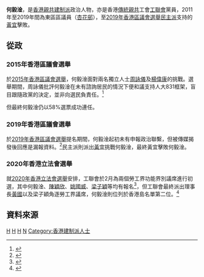 '''何毅淦'''，是[[親共派_(香港)|香港親共]][[建制派_(香港)|建制派]]政治人物，亦是香港[[香港親共人士|傳統親共]]工會[[香港工會聯合會|工聯會]]黨員，2011年至2019年間為東區區議員（[[杏花邨_(選區)|杏花邨]]），至[[2019年香港區議會選舉|2019年香港區議會選舉]][[民主派_(香港)|民主派]]支持的[[黃宜_(香港)|黃宜]]擊敗。

==從政==
===2015年香港區議會選舉===
於[[2015年香港區議會選舉|2015年香港區議會選舉]]，何毅淦面對兩名獨立人士[[周詠儀|周詠儀]]及[[楊偉康|楊偉康]]的挑戰。選舉期間，周詠儀批評何毅淦在未有諮詢居民的情況下便和議支持人大831框架，盲目跟隨政黨的決定，並非向選民負責任。<ref name="Inmedia-20151114">{{cite web|title=杏花邨居民參選自救：要還街坊一個選擇權  獨媒報導|url=https://www.inmediahk.net/node/1038861|accessdate=2020-08-09|date=2015-11-14|work=香港獨立媒體網|archive-date=2019-10-08|archive-url=https://web.archive.org/web/20191008140829/https://www.inmediahk.net/node/1038861|dead-url=no}}</ref>

但最終何毅淦仍以58%選票成功連任。
===2019年香港區議會選舉===
於[[2019年香港區議會選舉|2019年香港區議會選舉]]提名期間，何毅淦起初未有申報政治聯繫，但被傳媒揭發後回應是漏報資料。<ref name="HK01-20191017">{{cite web|author1=唐健豐|title=【區議會選舉2019】獨立名義還是轉組織？ 參選人政治聯繫逐個睇|url=https://www.hk01.com/%E6%94%BF%E6%83%85/387288/%E5%8D%80%E8%AD%B0%E6%9C%83%E9%81%B8%E8%88%892019-%E7%8D%A8%E7%AB%8B%E5%90%8D%E7%BE%A9%E9%82%84%E6%98%AF%E8%BD%89%E7%B5%84%E7%B9%94-%E5%8F%83%E9%81%B8%E4%BA%BA%E6%94%BF%E6%B2%BB%E8%81%AF%E7%B9%AB%E9%80%90%E5%80%8B%E7%9D%87|accessdate=2020-08-09|date=2019-10-17|work=香港01|archive-date=2020-12-10|archive-url=https://web.archive.org/web/20201210033247/https://www.hk01.com/%E6%94%BF%E6%83%85/387288/%E5%8D%80%E8%AD%B0%E6%9C%83%E9%81%B8%E8%88%892019-%E7%8D%A8%E7%AB%8B%E5%90%8D%E7%BE%A9%E9%82%84%E6%98%AF%E8%BD%89%E7%B5%84%E7%B9%94-%E5%8F%83%E9%81%B8%E4%BA%BA%E6%94%BF%E6%B2%BB%E8%81%AF%E7%B9%AB%E9%80%90%E5%80%8B%E7%9D%87|dead-url=no}}</ref>民主派則派出[[黃宜|黃宜]]挑戰何毅淦，最終黃宜擊敗何毅淦。

===2020年香港立法會選舉===
就[[2020年香港立法會選舉|2020年香港立法會選舉]]安排，工聯會於2月為兩個勞工界功能界別議席進行初選，其中何毅淦、[[陳穎欣_(政治人物)|陳穎欣]]、[[姚國威|姚國威]]、[[梁子穎|梁子穎]]等均有報名<ref name="HK01-20200211">{{cite web|author1=陳嘉洛|title=【立會選舉】工聯會小花爭勞工界議席　陸頌雄棄連任成「雙失」|url=https://www.hk01.com/%E6%94%BF%E6%83%85/433035/%E7%AB%8B%E6%9C%83%E9%81%B8%E8%88%89-%E5%B7%A5%E8%81%AF%E6%9C%83%E5%B0%8F%E8%8A%B1%E7%88%AD%E5%8B%9E%E5%B7%A5%E7%95%8C%E8%AD%B0%E5%B8%AD-%E9%99%B8%E9%A0%8C%E9%9B%84%E6%A3%84%E9%80%A3%E4%BB%BB%E6%88%90-%E9%9B%99%E5%A4%B1|accessdate=2020-08-09|date=2020-02-11|work=香港01|archive-date=2021-12-19|archive-url=https://web.archive.org/web/20211219020029/https://www.hk01.com/%E6%94%BF%E6%83%85/433035/%E7%AB%8B%E6%9C%83%E9%81%B8%E8%88%89-%E5%B7%A5%E8%81%AF%E6%9C%83%E5%B0%8F%E8%8A%B1%E7%88%AD%E5%8B%9E%E5%B7%A5%E7%95%8C%E8%AD%B0%E5%B8%AD-%E9%99%B8%E9%A0%8C%E9%9B%84%E6%A3%84%E9%80%A3%E4%BB%BB%E6%88%90-%E9%9B%99%E5%A4%B1|dead-url=no}}</ref>，但工聯會最終派出理事長[[黃國|黃國]]以及梁子穎角逐勞工界議席，何毅淦則位列於香港島名單第二位。<ref name="HK01-20200718">{{cite web|author1=潘希橋|title=立法會選舉｜工聯會派5名單出選　吳秋北坦承選情嚴峻|url=https://www.hk01.com/%E6%94%BF%E6%83%85/499566/%E7%AB%8B%E6%B3%95%E6%9C%83%E9%81%B8%E8%88%89-%E5%B7%A5%E8%81%AF%E6%9C%83%E6%B4%BE5%E5%90%8D%E5%96%AE%E5%87%BA%E9%81%B8-%E5%90%B3%E7%A7%8B%E5%8C%97%E5%9D%A6%E6%89%BF%E9%81%B8%E6%83%85%E5%9A%B4%E5%B3%BB|date=2020-07-18|work=香港01|accessdate=2020-08-09|archive-date=2020-12-10|archive-url=https://web.archive.org/web/20201210033304/https://www.hk01.com/%E6%94%BF%E6%83%85/499566/%E7%AB%8B%E6%B3%95%E6%9C%83%E9%81%B8%E8%88%89-%E5%B7%A5%E8%81%AF%E6%9C%83%E6%B4%BE5%E5%90%8D%E5%96%AE%E5%87%BA%E9%81%B8-%E5%90%B3%E7%A7%8B%E5%8C%97%E5%9D%A6%E6%89%BF%E9%81%B8%E6%83%85%E5%9A%B4%E5%B3%BB|dead-url=no}}</ref>

==資料來源==
{{reflist}}

[[Category:在世人物|H]]
[[Category:香港工會聯合會成員|H]]
[[Category:前香港區議員|H]]
[[Category:何姓|N]]
[[Category:香港建制派人士|Category:香港建制派人士]]